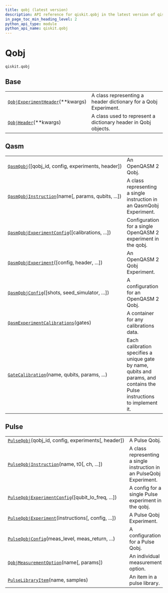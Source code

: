 ```yaml
---
title: qobj (latest version)
description: API reference for qiskit.qobj in the latest version of qiskit
in_page_toc_min_heading_level: 2
python_api_type: module
python_api_name: qiskit.qobj
---
```


<span id="module-qiskit.qobj" />

<span id="qiskit-qobj" />

<span id="qobj-qiskit-qobj" />

# Qobj

`qiskit.qobj`

## Base

|                                                                                                      |                                                                 |
| ---------------------------------------------------------------------------------------------------- | --------------------------------------------------------------- |
| [`QobjExperimentHeader`](qobj-qobj-experiment-header "qiskit.qobj.QobjExperimentHeader")(\*\*kwargs) | A class representing a header dictionary for a Qobj Experiment. |
| [`QobjHeader`](qobj-qobj-header "qiskit.qobj.QobjHeader")(\*\*kwargs)                                | A class used to represent a dictionary header in Qobj objects.  |

## Qasm

|                                                                                                                             |                                                                                                                           |
| --------------------------------------------------------------------------------------------------------------------------- | ------------------------------------------------------------------------------------------------------------------------- |
| [`QasmQobj`](qobj-qasm-qobj "qiskit.qobj.QasmQobj")(\[qobj\_id, config, experiments, header])                               | An OpenQASM 2 Qobj.                                                                                                       |
| [`QasmQobjInstruction`](qobj-qasm-qobj-instruction "qiskit.qobj.QasmQobjInstruction")(name\[, params, qubits, ...])         | A class representing a single instruction in an QasmQobj Experiment.                                                      |
| [`QasmQobjExperimentConfig`](qobj-qasm-qobj-experiment-config "qiskit.qobj.QasmQobjExperimentConfig")(\[calibrations, ...]) | Configuration for a single OpenQASM 2 experiment in the qobj.                                                             |
| [`QasmQobjExperiment`](qobj-qasm-qobj-experiment "qiskit.qobj.QasmQobjExperiment")(\[config, header, ...])                  | An OpenQASM 2 Qobj Experiment.                                                                                            |
| [`QasmQobjConfig`](qobj-qasm-qobj-config "qiskit.qobj.QasmQobjConfig")(\[shots, seed\_simulator, ...])                      | A configuration for an OpenQASM 2 Qobj.                                                                                   |
| [`QasmExperimentCalibrations`](qobj-qasm-experiment-calibrations "qiskit.qobj.QasmExperimentCalibrations")(gates)           | A container for any calibrations data.                                                                                    |
| [`GateCalibration`](qobj-gate-calibration "qiskit.qobj.GateCalibration")(name, qubits, params, ...)                         | Each calibration specifies a unique gate by name, qubits and params, and contains the Pulse instructions to implement it. |

## Pulse

|                                                                                                                                   |                                                                       |
| --------------------------------------------------------------------------------------------------------------------------------- | --------------------------------------------------------------------- |
| [`PulseQobj`](qobj-pulse-qobj "qiskit.qobj.PulseQobj")(qobj\_id, config, experiments\[, header])                                  | A Pulse Qobj.                                                         |
| [`PulseQobjInstruction`](qobj-pulse-qobj-instruction "qiskit.qobj.PulseQobjInstruction")(name, t0\[, ch, ...])                    | A class representing a single instruction in an PulseQobj Experiment. |
| [`PulseQobjExperimentConfig`](qobj-pulse-qobj-experiment-config "qiskit.qobj.PulseQobjExperimentConfig")(\[qubit\_lo\_freq, ...]) | A config for a single Pulse experiment in the qobj.                   |
| [`PulseQobjExperiment`](qobj-pulse-qobj-experiment "qiskit.qobj.PulseQobjExperiment")(instructions\[, config, ...])               | A Pulse Qobj Experiment.                                              |
| [`PulseQobjConfig`](qobj-pulse-qobj-config "qiskit.qobj.PulseQobjConfig")(meas\_level, meas\_return, ...)                         | A configuration for a Pulse Qobj.                                     |
| [`QobjMeasurementOption`](qobj-qobj-measurement-option "qiskit.qobj.QobjMeasurementOption")(name\[, params])                      | An individual measurement option.                                     |
| [`PulseLibraryItem`](qobj-pulse-library-item "qiskit.qobj.PulseLibraryItem")(name, samples)                                       | An item in a pulse library.                                           |

